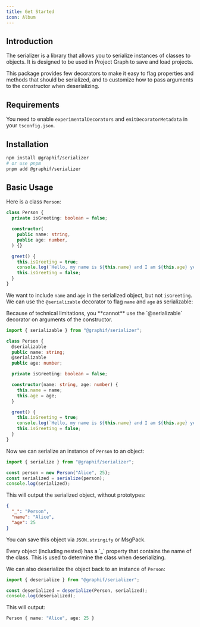 ```yaml
---
title: Get Started
icon: Album
---
```


## Introduction

The serializer is a library that allows you to serialize instances of classes to objects. It is designed to be used in Project Graph to save and load projects.

This package provides few decorators to make it easy to flag properties and methods that should be serialized, and to customize how to pass arguments to the constructor when deserializing.

## Requirements

You need to enable `experimentalDecorators` and `emitDecoratorMetadata` in your `tsconfig.json`.

## Installation

```sh
npm install @graphif/serializer
# or use pnpm
pnpm add @graphif/serializer
```

## Basic Usage

Here is a class `Person`:

```ts
class Person {
  private isGreeting: boolean = false;

  constructor(
    public name: string,
    public age: number,
  ) {}

  greet() {
    this.isGreeting = true;
    console.log(`Hello, my name is ${this.name} and I am ${this.age} years old.`);
    this.isGreeting = false;
  }
}
```

We want to include `name` and `age` in the serialized object, but not `isGreeting`. We can use the `@serializable` decorator to flag `name` and `age` as serializable:

<Callout>
  Because of technical limitations, you **cannot** use the `@serializable` decorator on arguments of the constructor.
</Callout>

```ts
import { serializable } from "@graphif/serializer";

class Person {
  @serializable
  public name: string;
  @serializable
  public age: number;

  private isGreeting: boolean = false;

  constructor(name: string, age: number) {
    this.name = name;
    this.age = age;
  }

  greet() {
    this.isGreeting = true;
    console.log(`Hello, my name is ${this.name} and I am ${this.age} years old.`);
    this.isGreeting = false;
  }
}
```

Now we can serialize an instance of `Person` to an object:

```ts
import { serialize } from "@graphif/serializer";

const person = new Person("Alice", 25);
const serialized = serialize(person);
console.log(serialized);
```

This will output the serialized object, without prototypes:

```json
{
  "_": "Person",
  "name": "Alice",
  "age": 25
}
```

You can save this object via `JSON.stringify` or MsgPack.

<Callout>
  Every object (including nested) has a `_` property that contains the name of the class. This is used to determine the
  class when deserializing.
</Callout>

We can also deserialize the object back to an instance of `Person`:

```ts
import { deserialize } from "@graphif/serializer";

const deserialized = deserialize(Person, serialized);
console.log(deserialized);
```

This will output:

```ts
Person { name: "Alice", age: 25 }
```

